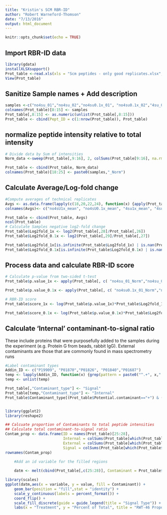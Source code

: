 ```yaml
---
title: "Kristin's SCM RBR-ID"
author: "Robert Warneford-Thomson"
date: "7/13/2016"
output: html_document
---
```


```r
knitr::opts_chunk$set(echo = TRUE)
```


## Import RBR-ID data
```r
library(gdata)
installXLSXsupport()
Prot_table <-read.xls(xls = "Scm peptides - only good replicates.xlsx", sheet = 1)
View(Prot_table)
```



## Sanitize Sample names + Add description
```r
samples <-c("no4su_01","no4su_02","no4su0.1x_01", "no4su0.1x_02","4su_01","4su_02","4su0.1x_01","4su_0.1x_02")
colnames(Prot_table)[8:15] <- samples
Prot_table[,8:15] <- as.numeric(unlist(Prot_table[,8:15]))
Prot_table <- cbind(Pept_ID = c(1:nrow(Prot_table)), Prot_table)
```

## normalize peptide intensity relative to total intensity
```r
# Divide data by Sum of intensities
Norm_data <-sweep(Prot_table[,9:16], 2, colSums(Prot_table[9:16], na.rm = T), FUN = "/")

Prot_table <- cbind(Prot_table, Norm_data)
colnames(Prot_table)[18:25] <- paste0(samples,"_Norm")

```
## Calculate Average/Log-fold change
``` r

#Compute averages of technical replicates
Avgs <- as.data.frame(lapply(c(18,20,22,24), function(x) {apply(Prot_table[,c(x,x+1)], 1, function(x) {mean(x,na.rm = TRUE)})}))
colnames(Avgs)<- c("no4sU1x_mean", "no4sU0.1x_mean", "4su1x_mean", "4su0.1x_mean")

Prot_table <- cbind(Prot_table, Avgs)
ncol(Prot_table)
# Calculate Samples negative log2-fold change
Prot_table$Log2fold_1x <- log2(Prot_table[,28]/Prot_table[,26])
Prot_table$Log2fold_0.1x <- log2(Prot_table[,29]/Prot_table[,27])

Prot_table$Log2fold_1x[is.infinite(Prot_table$Log2fold_1x) | is.nan(Prot_table$Log2fold_1x)] <- NA
Prot_table$Log2fold_0.1x[is.infinite(Prot_table$Log2fold_0.1x) | is.nan(Prot_table$Log2fold_0.1x)] <- NA
```

## Process data and calculate RBR-ID score
``` r

# Calculate p-value from two-sided t-test
Prot_table$p.value_1x <- apply(Prot_table[, c( "no4su_01_Norm","no4su_02_Norm","4su_01_Norm", "4su_02_Norm")], 1, function(x) {if (all(x==0)) {return(NA)} else { t.test( x[1:2], x[3:4],alternative = "two.sided")$p.value}})

Prot_table$p.value_0.1x <- apply(Prot_table[, c( "no4su0.1x_01_Norm","no4su0.1x_02_Norm", "4su0.1x_01_Norm", "4su_0.1x_02_Norm")], 1, function(x) {if (all(x == 0)) {return(NA)} else { t.test( x[1:2], x[3:4],alternative = "two.sided")$p.value}})

# RBR-ID score
Prot_table$score_1x <- log(Prot_table$p.value_1x)*Prot_table$Log2fold_1x

Prot_table$score_0.1x <- log(Prot_table$p.value_0.1x)*Prot_table$Log2fold_0.1x

```

## Calculate 'Internal' contaminant-to-signal ratio
  These include proteins that were purposefully added to the samples during the experiment (e.g. Protein G from beads, rabbit IgG).
  External contaminants are those that are commonly found in mass spectrometry runs
  
``` r

#Label contaminant types
Addin_ID <- c("P19909", "P01870","P01826", "P01840","P01687")
temp <- lapply(Addin_ID, function(x) {grep(pattern = paste0("^.+", x,".+$"), Prot_table$Proteins, value = FALSE)})
temp <- unlist(temp)

Prot_table[,"Contaminant_type"] <- "Signal"
Prot_table[temp,"Contaminant_type"] <- "Internal"
Prot_table$Contaminant_type[(Prot_table$Potential.contaminant=="+") & (Prot_table$Contaminant_type != "Internal")] <- "External"


library(ggplot2)
library(reshape2)

## Calcuate proportion of Contaminants to total peptide intensities
## Calculate total contaminant-to-signal ratio
Contam_prop <- data.frame(ID = names(Prot_table)[25:28], 
                          Internal = colSums(Prot_table[which(Prot_table$Contaminant_type == "Internal"),c(25:28)]),
                          External = colSums(Prot_table[which(Prot_table$Contaminant_type == "External"),c(25:28)]),
                          Signal = colSums(Prot_table[which(Prot_table$Contaminant_type == "Signal"),c(25:28)]))
rownames(Contam_prop)

    #Add an id variable for the filled regions
    
    datm <- melt(cbind(Prot_table[,c(25:28)], Contaminant = Prot_table$Contaminant_type), id.vars = c('Contaminant'))

library(scales)
ggplot(datm,aes(x = variable, y = value, fill = Contaminant)) + 
    geom_bar(position = "fill",stat = "identity") + 
    scale_y_continuous(labels = percent_format()) +
    coord_flip() +
    scale_fill_discrete(guide = guide_legend(title = "Signal Type")) +
    labs(x = "Treatment", y = "Percent of Total", title = "RWT-46 Proportion of Signal to total intensity")
    
```
